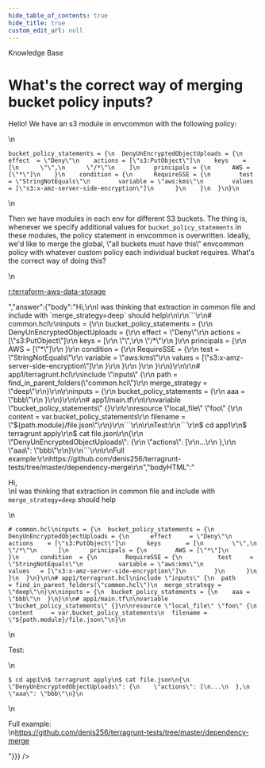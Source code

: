 ```yaml
---
hide_table_of_contents: true
hide_title: true
custom_edit_url: null
---
```



<head>
  <link rel="canonical" href="https://github.com/gruntwork-io/knowledge-base/discussions/237" />
</head>

<CenterLayout>
<span className="searchCategory">Knowledge Base</span>
<h1>What&apos;s the correct way of merging bucket policy inputs?</h1>
<GitHub discussion={{"id":"D_kwDOF8slf84AO6Nc","number":237,"author":{"login":"umm0n"},"title":"What's the correct way of merging bucket policy inputs?","body":"Hello! We have an s3 module in envcommon with the following policy:\r\n\r\n  ```\r\nbucket_policy_statements = {\r\n    DenyUnEncryptedObjectUploads = {\r\n      effect  = \"Deny\"\r\n      actions = [\"s3:PutObject\"]\r\n      keys    = [\r\n        \"\",\r\n        \"/*\"\r\n      ]\r\n      principals = {\r\n        AWS = [\"*\"]\r\n      }\r\n      condition = {\r\n        RequireSSE = {\r\n          test     = \"StringNotEquals\"\r\n          variable = \"aws:kms\"\r\n          values   = [\"s3:x-amz-server-side-encryption\"]\r\n        }\r\n      }\r\n    }\r\n  }\r\n```\r\nThen we have modules in each env for different S3 buckets. The thing is, whenever we specify additional values for `bucket_policy_statements` in these modules, the policy statement in envcommon is overwritten. Ideally, we'd like to merge the global, \"all buckets must have this\" envcommon policy with whatever custom policy each individual bucket requires. What's the correct way of doing this?\r\n\r\n\r\n[r:terraform-aws-data-storage](https://github.com/gruntwork-io/terraform-aws-data-storage)","bodyHTML":"<p dir=\"auto\">Hello! We have an s3 module in envcommon with the following policy:</p>\n<div class=\"snippet-clipboard-content notranslate position-relative overflow-auto\" data-snippet-clipboard-copy-content=\"bucket_policy_statements = {\n  DenyUnEncryptedObjectUploads = {\n    effect  = &quot;Deny&quot;\n    actions = [&quot;s3:PutObject&quot;]\n    keys    = [\n      &quot;&quot;,\n      &quot;/*&quot;\n    ]\n    principals = {\n      AWS = [&quot;*&quot;]\n    }\n    condition = {\n      RequireSSE = {\n        test     = &quot;StringNotEquals&quot;\n        variable = &quot;aws:kms&quot;\n        values   = [&quot;s3:x-amz-server-side-encryption&quot;]\n      }\n    }\n  }\n}\"><pre class=\"notranslate\"><code class=\"notranslate\">bucket_policy_statements = {\n  DenyUnEncryptedObjectUploads = {\n    effect  = \"Deny\"\n    actions = [\"s3:PutObject\"]\n    keys    = [\n      \"\",\n      \"/*\"\n    ]\n    principals = {\n      AWS = [\"*\"]\n    }\n    condition = {\n      RequireSSE = {\n        test     = \"StringNotEquals\"\n        variable = \"aws:kms\"\n        values   = [\"s3:x-amz-server-side-encryption\"]\n      }\n    }\n  }\n}\n</code></pre></div>\n<p dir=\"auto\">Then we have modules in each env for different S3 buckets. The thing is, whenever we specify additional values for <code class=\"notranslate\">bucket_policy_statements</code> in these modules, the policy statement in envcommon is overwritten. Ideally, we'd like to merge the global, \"all buckets must have this\" envcommon policy with whatever custom policy each individual bucket requires. What's the correct way of doing this?</p>\n<p dir=\"auto\"><a href=\"https://github.com/gruntwork-io/terraform-aws-data-storage\">r:terraform-aws-data-storage</a></p>","answer":{"body":"Hi,\r\nI was thinking that extraction in common file and include with `merge_strategy=deep` should help\r\n\r\n```\r\n# common.hcl\r\ninputs = {\r\n  bucket_policy_statements = {\r\n    DenyUnEncryptedObjectUploads = {\r\n      effect     = \"Deny\"\r\n      actions    = [\"s3:PutObject\"]\r\n      keys       = [\r\n        \"\",\r\n        \"/*\"\r\n      ]\r\n      principals = {\r\n        AWS = [\"*\"]\r\n      }\r\n      condition  = {\r\n        RequireSSE = {\r\n          test     = \"StringNotEquals\"\r\n          variable = \"aws:kms\"\r\n          values   = [\"s3:x-amz-server-side-encryption\"]\r\n        }\r\n      }\r\n    }\r\n  }\r\n}\r\n\r\n# app1/terragrunt.hcl\r\ninclude \"inputs\" {\r\n  path           = find_in_parent_folders(\"common.hcl\")\r\n  merge_strategy = \"deep\"\r\n}\r\n\r\ninputs = {\r\n  bucket_policy_statements = {\r\n    aaa = \"bbb\"\r\n  }\r\n}\r\n\r\n# app1/main.tf\r\n\r\nvariable \"bucket_policy_statements\" {}\r\n\r\nresource \"local_file\" \"foo\" {\r\n  content     = var.bucket_policy_statements\r\n  filename = \"${path.module}/file.json\"\r\n}\r\n```\r\n\r\nTest:\r\n```\r\n$ cd app1\r\n$ terragrunt apply\r\n$ cat file.json\r\n{\r\n  \"DenyUnEncryptedObjectUploads\": {\r\n    \"actions\": [\r\n...\r\n  },\r\n  \"aaa\": \"bbb\"\r\n}\r\n```\r\n\r\nFull example:\r\nhttps://github.com/denis256/terragrunt-tests/tree/master/dependency-merge\r\n","bodyHTML":"<p dir=\"auto\">Hi,<br>\nI was thinking that extraction in common file and include with <code class=\"notranslate\">merge_strategy=deep</code> should help</p>\n<div class=\"snippet-clipboard-content notranslate position-relative overflow-auto\" data-snippet-clipboard-copy-content=\"# common.hcl\ninputs = {\n  bucket_policy_statements = {\n    DenyUnEncryptedObjectUploads = {\n      effect     = &quot;Deny&quot;\n      actions    = [&quot;s3:PutObject&quot;]\n      keys       = [\n        &quot;&quot;,\n        &quot;/*&quot;\n      ]\n      principals = {\n        AWS = [&quot;*&quot;]\n      }\n      condition  = {\n        RequireSSE = {\n          test     = &quot;StringNotEquals&quot;\n          variable = &quot;aws:kms&quot;\n          values   = [&quot;s3:x-amz-server-side-encryption&quot;]\n        }\n      }\n    }\n  }\n}\n\n# app1/terragrunt.hcl\ninclude &quot;inputs&quot; {\n  path           = find_in_parent_folders(&quot;common.hcl&quot;)\n  merge_strategy = &quot;deep&quot;\n}\n\ninputs = {\n  bucket_policy_statements = {\n    aaa = &quot;bbb&quot;\n  }\n}\n\n# app1/main.tf\n\nvariable &quot;bucket_policy_statements&quot; {}\n\nresource &quot;local_file&quot; &quot;foo&quot; {\n  content     = var.bucket_policy_statements\n  filename = &quot;${path.module}/file.json&quot;\n}\"><pre class=\"notranslate\"><code class=\"notranslate\"># common.hcl\ninputs = {\n  bucket_policy_statements = {\n    DenyUnEncryptedObjectUploads = {\n      effect     = \"Deny\"\n      actions    = [\"s3:PutObject\"]\n      keys       = [\n        \"\",\n        \"/*\"\n      ]\n      principals = {\n        AWS = [\"*\"]\n      }\n      condition  = {\n        RequireSSE = {\n          test     = \"StringNotEquals\"\n          variable = \"aws:kms\"\n          values   = [\"s3:x-amz-server-side-encryption\"]\n        }\n      }\n    }\n  }\n}\n\n# app1/terragrunt.hcl\ninclude \"inputs\" {\n  path           = find_in_parent_folders(\"common.hcl\")\n  merge_strategy = \"deep\"\n}\n\ninputs = {\n  bucket_policy_statements = {\n    aaa = \"bbb\"\n  }\n}\n\n# app1/main.tf\n\nvariable \"bucket_policy_statements\" {}\n\nresource \"local_file\" \"foo\" {\n  content     = var.bucket_policy_statements\n  filename = \"${path.module}/file.json\"\n}\n</code></pre></div>\n<p dir=\"auto\">Test:</p>\n<div class=\"snippet-clipboard-content notranslate position-relative overflow-auto\" data-snippet-clipboard-copy-content=\"$ cd app1\n$ terragrunt apply\n$ cat file.json\n{\n  &quot;DenyUnEncryptedObjectUploads&quot;: {\n    &quot;actions&quot;: [\n...\n  },\n  &quot;aaa&quot;: &quot;bbb&quot;\n}\"><pre class=\"notranslate\"><code class=\"notranslate\">$ cd app1\n$ terragrunt apply\n$ cat file.json\n{\n  \"DenyUnEncryptedObjectUploads\": {\n    \"actions\": [\n...\n  },\n  \"aaa\": \"bbb\"\n}\n</code></pre></div>\n<p dir=\"auto\">Full example:<br>\n<a href=\"https://github.com/denis256/terragrunt-tests/tree/master/dependency-merge\">https://github.com/denis256/terragrunt-tests/tree/master/dependency-merge</a></p>"}}} />

</CenterLayout>
  

<!-- ##DOCS-SOURCER-START
{
  "sourcePlugin": "github-discussions",
  "hash": "896b280c3b59aceedefe8bb997d1c73c"
}
##DOCS-SOURCER-END -->
